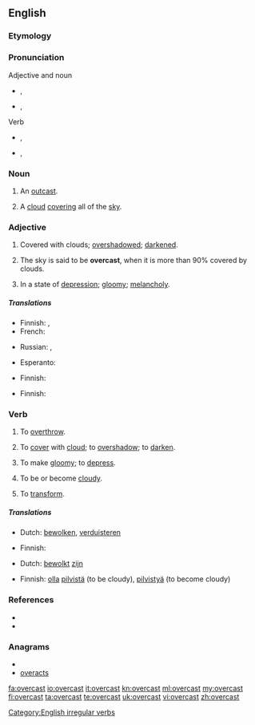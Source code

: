 {{wikipedia|dab=overcast (disambiguation)|overcast}}
==English==

===Etymology===
{{compound|over|cast}}

===Pronunciation===
;Adjective and noun
* {{a|UK}} {{IPA|/ˈəʊvə(ɹ).kæst/}}, {{SAMPA|/"@Uv@(r).k{st/}}
*: {{audio|en-uk-overcast.ogg|Audio (UK)}}
* {{a|US}} {{IPA|/ˈɔʊvɚ.kæst/}}, {{SAMPA|/"OUv@`.k{st/}}

;Verb
* {{a|UK}} {{IPA|/əʊvə(ɹ)ˈkæst/}}, {{SAMPA|/@Uv@(r)"k{st/}}
*: {{rhymes|æst}}
* {{a|US}} {{IPA|/ɔʊvɚˈkæst/}}, {{SAMPA|/OUv@`"k{st/}}
*: {{rhymes|æst}}

===Noun===
{{en-noun}}

# {{obsolete}} An [[outcast]].
# A [[cloud]] [[cover]]ing all of the [[sky]].

===Adjective===
{{en-adj}}

# Covered with clouds; [[overshadow]]ed; [[darken]]ed.
# {{meteorology}} The sky is said to be '''overcast''', when it is more than 90% covered by clouds.
# In a state of [[depression]]; [[gloomy]]; [[melancholy]].

=====Translations=====
{{trans-top|covered with clouds; overshadowed; darkened}}
* Finnish: {{t-|fi|pilvinen}}, {{t+|fi|synkkä}}
* French: {{t+|fr|nuageux}}
{{trans-mid}}
* Russian: {{t|ru|облачный}}, {{t+|ru|пасмурный}}
{{trans-bottom}}

{{trans-top|meteorological term}}
* Esperanto: {{t-|eo|nuboplena|xs=Esperanto}}
{{trans-mid}}
* Finnish: {{t-|fi|pilvinen}}
{{trans-bottom}}

{{trans-top|in a state of depression; gloomy; melancholy}}
* Finnish: {{t|fi|synkkä}}
{{trans-mid}}
{{trans-bottom}}

===Verb===
{{en-verb|overcasts|overcasting|overcast}}

# {{context|transitive|obsolete}} To [[overthrow]].
# {{transitive}} To [[cover]] with [[cloud]]; to [[overshadow]]; to [[darken]].
# {{transitive}} To make [[gloomy]]; to [[depress]].
# {{context|intransitive|obsolete}} To be or become [[cloudy]].
# {{context|transitive|obsolete}} To [[transform]].

=====Translations=====
{{trans-top|to cover with cloud; to overshadow; to darken}}
* Dutch: [[bewolken]], [[verduisteren]]
{{trans-mid}}
* Finnish: {{t|fi|peittää pilveen}}
{{trans-bottom}}

{{trans-top|to be or become cloudy}}
* Dutch: [[bewolkt]] [[zijn]]
{{trans-mid}}
* Finnish: [[olla]] [[pilvinen|pilvistä]] (to be cloudy), [[pilvistyä]] (to become cloudy)
{{trans-bottom}}

===References===
* {{R:Century 1911}}
* {{R:Webster 1913}}

===Anagrams===
* {{alphagram|aceorstv}}
* [[overacts#English|overacts]]

[[Category:English irregular verbs]]

[[fa:overcast]]
[[io:overcast]]
[[it:overcast]]
[[kn:overcast]]
[[ml:overcast]]
[[my:overcast]]
[[fi:overcast]]
[[ta:overcast]]
[[te:overcast]]
[[uk:overcast]]
[[vi:overcast]]
[[zh:overcast]]